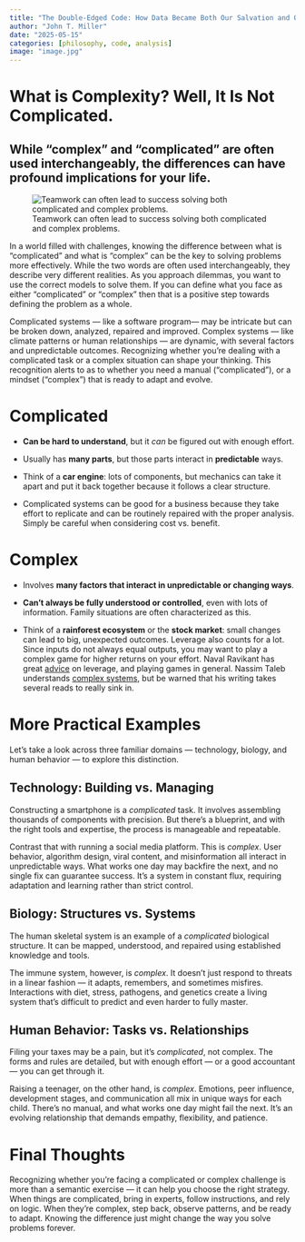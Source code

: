 ```yaml
---
title: "The Double-Edged Code: How Data Became Both Our Salvation and Our Undoing"
author: "John T. Miller"
date: "2025-05-15"
categories: [philosophy, code, analysis]
image: "image.jpg"
---
```


# **What is Complexity? Well, It Is Not Complicated.**

## While “complex” and “complicated” are often used interchangeably, the differences can have profound implications for your life.

![Teamwork can often lead to success solving both complicated and complex problems.](grine.jpg){fig-align="center"}

In a world filled with challenges, knowing the difference between what is “complicated” and what is “complex” can be the key to solving problems more effectively. While the two words are often used interchangeably, they describe very different realities. As you approach dilemmas, you want to use the correct models to solve them. If you can define what you face as either “complicated” or “complex” then that is a positive step towards defining the problem as a whole.

Complicated systems — like a software program— may be intricate but can be broken down, analyzed, repaired and improved. Complex systems — like climate patterns or human relationships — are dynamic, with several factors and unpredictable outcomes. Recognizing whether you’re dealing with a complicated task or a complex situation can shape your thinking. This recognition alerts to as to whether you need a manual (“complicated”), or a mindset (“complex”) that is ready to adapt and evolve.

# **Complicated**

-   **Can be hard to understand**, but it *can* be figured out with enough effort.

-   Usually has **many parts**, but those parts interact in **predictable** ways.

-   Think of a **car engine**: lots of components, but mechanics can take it apart and put it back together because it follows a clear structure.

-   Complicated systems can be good for a business because they take effort to replicate and can be routinely repaired with the proper analysis. Simply be careful when considering cost vs. benefit.

# **Complex**

-   Involves **many factors that interact in unpredictable or changing ways**.

-   **Can’t always be fully understood or controlled**, even with lots of information. Family situations are often characterized as this.

-   Think of a **rainforest ecosystem** or the **stock market**: small changes can lead to big, unexpected outcomes. Leverage also counts for a lot. Since inputs do not always equal outputs, you may want to play a complex game for higher returns on your effort. Naval Ravikant has great [advice](https://www.navalmanack.com/) on leverage, and playing games in general. Nassim Taleb understands [complex systems](https://en.wikipedia.org/wiki/Antifragile_(book)), but be warned that his writing takes several reads to really sink in.

# **More Practical Examples**

Let’s take a look across three familiar domains — technology, biology, and human behavior — to explore this distinction.

## **Technology: Building vs. Managing**

Constructing a smartphone is a *complicated* task. It involves assembling thousands of components with precision. But there’s a blueprint, and with the right tools and expertise, the process is manageable and repeatable.

Contrast that with running a social media platform. This is *complex*. User behavior, algorithm design, viral content, and misinformation all interact in unpredictable ways. What works one day may backfire the next, and no single fix can guarantee success. It’s a system in constant flux, requiring adaptation and learning rather than strict control.

## **Biology: Structures vs. Systems**

The human skeletal system is an example of a *complicated* biological structure. It can be mapped, understood, and repaired using established knowledge and tools.

The immune system, however, is *complex*. It doesn’t just respond to threats in a linear fashion — it adapts, remembers, and sometimes misfires. Interactions with diet, stress, pathogens, and genetics create a living system that’s difficult to predict and even harder to fully master.

## **Human Behavior: Tasks vs. Relationships**

Filing your taxes may be a pain, but it’s *complicated*, not complex. The forms and rules are detailed, but with enough effort — or a good accountant — you can get through it.

Raising a teenager, on the other hand, is *complex*. Emotions, peer influence, development stages, and communication all mix in unique ways for each child. There’s no manual, and what works one day might fail the next. It’s an evolving relationship that demands empathy, flexibility, and patience.

# **Final Thoughts**

Recognizing whether you’re facing a complicated or complex challenge is more than a semantic exercise — it can help you choose the right strategy. When things are complicated, bring in experts, follow instructions, and rely on logic. When they’re complex, step back, observe patterns, and be ready to adapt. Knowing the difference just might change the way you solve problems forever.
